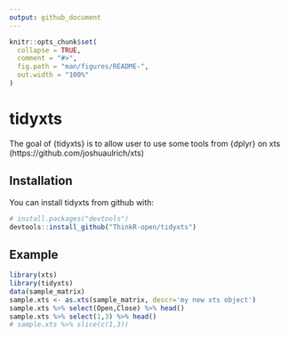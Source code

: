 ```yaml
---
output: github_document
---
```


<!-- README.md is generated from README.Rmd. Please edit that file -->

```r
knitr::opts_chunk$set(
  collapse = TRUE,
  comment = "#>",
  fig.path = "man/figures/README-",
  out.width = "100%"
)
```
# tidyxts

The goal of {tidyxts} is to allow user to use some tools from {dplyr} on xts (https://github.com/joshuaulrich/xts)

## Installation

You can install tidyxts from github with:

```r
# install.packages("devtools")
devtools::install_github("ThinkR-open/tidyxts")
```

## Example


```r
library(xts)
library(tidyxts)
data(sample_matrix)
sample.xts <- as.xts(sample_matrix, descr='my new xts object')
sample.xts %>% select(Open,Close) %>% head()
sample.xts %>% select(1,3) %>% head()
# sample.xts %>% slice(c(1,3))

```

